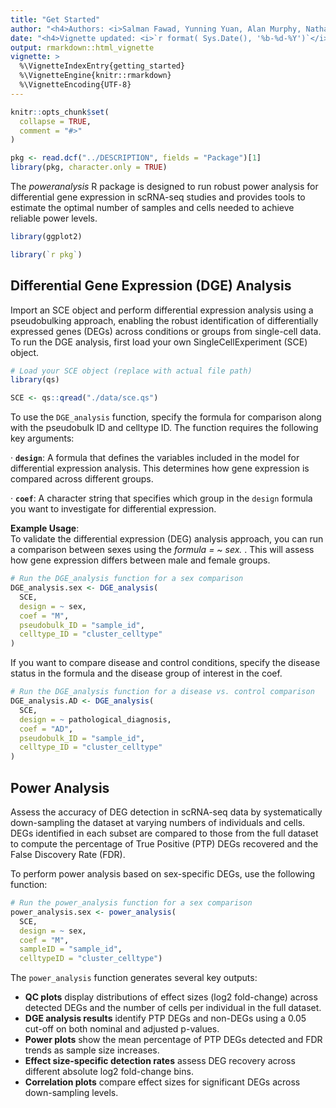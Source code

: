 ```yaml
---
title: "Get Started" 
author: "<h4>Authors: <i>Salman Fawad, Yunning Yuan, Alan Murphy, Nathan Skene</i></h4>"
date: "<h4>Vignette updated: <i>`r format( Sys.Date(), '%b-%d-%Y')`</i></h4>"
output: rmarkdown::html_vignette
vignette: >
  %\VignetteIndexEntry{getting_started}
  %\VignetteEngine{knitr::rmarkdown}
  %\VignetteEncoding{UTF-8}
---
```


```r
knitr::opts_chunk$set(
  collapse = TRUE,
  comment = "#>"
)
```

```r
pkg <- read.dcf("../DESCRIPTION", fields = "Package")[1]
library(pkg, character.only = TRUE)
```


The *poweranalysis* R package is designed to run robust power analysis for differential gene expression in scRNA-seq studies and provides tools to estimate the optimal number of samples and cells needed to achieve reliable power levels.

```r
library(ggplot2)
```

```R
library(`r pkg`)
```

## Differential Gene Expression (DGE) Analysis
Import an SCE object and perform differential expression analysis using a pseudobulking approach, enabling the robust identification of differentially expressed genes (DEGs) across conditions or groups from single-cell data. <br>
To run the DGE analysis, first load your own SingleCellExperiment (SCE) object.

```r
# Load your SCE object (replace with actual file path)
library(qs)

SCE <- qs::qread("./data/sce.qs")
```

To use the `DGE_analysis` function, specify the formula for comparison along with the pseudobulk ID and celltype ID. The function requires the following key arguments:

· **`design`**: A formula that defines the variables included in the model for differential expression analysis. This determines how gene expression is compared across different groups.

· **`coef`**: A character string that specifies which group in the `design` formula you want to investigate for differential expression. <br>

**Example Usage**: <br>
To validate the differential expression (DEG) analysis approach, you can run a comparison between sexes using the <i>formula = ~ sex. </i>. This will assess how gene expression differs between male and female groups. 

```r
# Run the DGE_analysis function for a sex comparison
DGE_analysis.sex <- DGE_analysis(
  SCE,
  design = ~ sex,
  coef = "M",
  pseudobulk_ID = "sample_id",
  celltype_ID = "cluster_celltype"
)
```

If you want to compare disease and control conditions, specify the disease status in the formula and the disease group of interest in the coef.

```r
# Run the DGE_analysis function for a disease vs. control comparison
DGE_analysis.AD <- DGE_analysis(
  SCE,
  design = ~ pathological_diagnosis,
  coef = "AD",
  pseudobulk_ID = "sample_id",
  celltype_ID = "cluster_celltype"
)
```


## Power Analysis
Assess the accuracy of DEG detection in scRNA-seq data by systematically down-sampling the dataset at varying numbers of individuals and cells. DEGs identified in each subset are compared to those from the full dataset to compute the percentage of True Positive (PTP) DEGs recovered and the False Discovery Rate (FDR). <br>

To perform power analysis based on sex-specific DEGs, use the following function:

```r
# Run the power_analysis function for a sex comparison
power_analysis.sex <- power_analysis(
  SCE,
  design = ~ sex,
  coef = "M",
  sampleID = "sample_id",
  celltypeID = "cluster_celltype")
```

The `power_analysis` function generates several key outputs:  

- **QC plots** display distributions of effect sizes (log2 fold-change) across detected DEGs and the number of cells per individual in the full dataset.  
- **DGE analysis results** identify PTP DEGs and non-DEGs using a 0.05 cut-off on both nominal and adjusted p-values.  
- **Power plots** show the mean percentage of PTP DEGs detected and FDR trends as sample size increases.  
- **Effect size-specific detection rates** assess DEG recovery across different absolute log2 fold-change bins.  
- **Correlation plots** compare effect sizes for significant DEGs across down-sampling levels.
